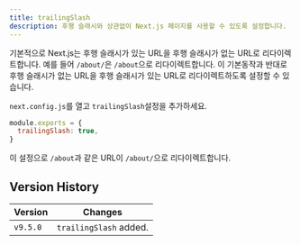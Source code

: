 ```yaml
---
title: trailingSlash
description: 후행 슬래시와 상관없이 Next.js 페이지를 사용할 수 있도록 설정합니다.
---
```


기본적으로 Next.js는 후행 슬래시가 있는 URL을 후행 슬래시가 없는 URL로 리다이렉트합니다. 예를 들어 `/about/`은 `/about`으로 리다이렉트합니다. 이 기본동작과 반대로 후행 슬래시가 없는 URL을 후행 슬래시가 있는 URL로 리다이렉트하도록 설정할 수 있습니다.

`next.config.js`를 열고 `trailingSlash`설정을 추가하세요.

```js filename="next.config.js"
module.exports = {
  trailingSlash: true,
}
```

이 설정으로 `/about`과 같은 URL이 `/about/`으로 리다이렉트합니다.

## Version History

| Version  | Changes                |
| -------- | ---------------------- |
| `v9.5.0` | `trailingSlash` added. |